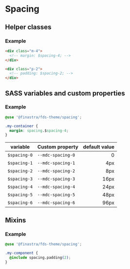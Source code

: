 # Spacing

<Meta title="Guide/Spacing" />

## Helper classes

### Example

```html
<div class="m-4">
  <!-- margin: $spacing-4; -->
</div>
```

```HTML
<div class="p-2">
  <!-- padding: $spacing-2; -->
</div>
```

## SASS variables and custom properties

### Example

```css
@use '@finastra/fds-theme/spacing';

.my-container {
  margin: spacing.$spacing-4;
}
```

| variable     | Custom property   | default value |
| ------------ | ----------------- | ------------: |
| `$spacing-0` | `--mdc-spacing-0` |             0 |
| `$spacing-1` | `--mdc-spacing-1` |           4px |
| `$spacing-2` | `--mdc-spacing-2` |           8px |
| `$spacing-3` | `--mdc-spacing-3` |          16px |
| `$spacing-4` | `--mdc-spacing-4` |          24px |
| `$spacing-5` | `--mdc-spacing-5` |          48px |
| `$spacing-6` | `--mdc-spacing-6` |          96px |

## Mixins

### Example

```css
@use '@finastra/fds-theme/spacing';

.my-component {
  @include spacing.padding(2);
}
```
